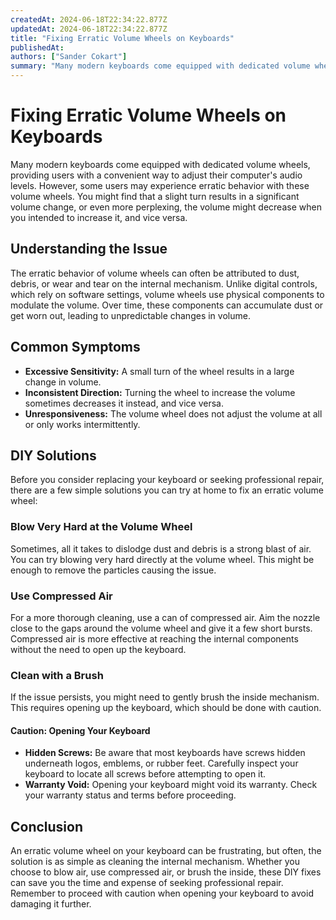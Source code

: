 ```yaml
---
createdAt: 2024-06-18T22:34:22.877Z
updatedAt: 2024-06-18T22:34:22.877Z
title: "Fixing Erratic Volume Wheels on Keyboards"
publishedAt:
authors: ["Sander Cokart"]
summary: "Many modern keyboards come equipped with dedicated volume wheels, providing users with a convenient way to adjust their computer's audio levels. However, some users may experience erratic behavior with these volume wheels. You might find that a slight turn results in a significant volume change, or even more perplexing, the volume might decrease when you intended to increase it, and vice versa."
---
```


# Fixing Erratic Volume Wheels on Keyboards

Many modern keyboards come equipped with dedicated volume wheels, providing users with a convenient way to adjust their computer's audio levels. However, some users may experience erratic behavior with these volume wheels. You might find that a slight turn results in a significant volume change, or even more perplexing, the volume might decrease when you intended to increase it, and vice versa.

## Understanding the Issue

The erratic behavior of volume wheels can often be attributed to dust, debris, or wear and tear on the internal mechanism. Unlike digital controls, which rely on software settings, volume wheels use physical components to modulate the volume. Over time, these components can accumulate dust or get worn out, leading to unpredictable changes in volume.

## Common Symptoms

- **Excessive Sensitivity:** A small turn of the wheel results in a large change in volume.
- **Inconsistent Direction:** Turning the wheel to increase the volume sometimes decreases it instead, and vice versa.
- **Unresponsiveness:** The volume wheel does not adjust the volume at all or only works intermittently.

## DIY Solutions

Before you consider replacing your keyboard or seeking professional repair, there are a few simple solutions you can try at home to fix an erratic volume wheel:

### Blow Very Hard at the Volume Wheel

Sometimes, all it takes to dislodge dust and debris is a strong blast of air. You can try blowing very hard directly at the volume wheel. This might be enough to remove the particles causing the issue.

### Use Compressed Air

For a more thorough cleaning, use a can of compressed air. Aim the nozzle close to the gaps around the volume wheel and give it a few short bursts. Compressed air is more effective at reaching the internal components without the need to open up the keyboard.

### Clean with a Brush

If the issue persists, you might need to gently brush the inside mechanism. This requires opening up the keyboard, which should be done with caution.

#### Caution: Opening Your Keyboard

- **Hidden Screws:** Be aware that most keyboards have screws hidden underneath logos, emblems, or rubber feet. Carefully inspect your keyboard to locate all screws before attempting to open it.
- **Warranty Void:** Opening your keyboard might void its warranty. Check your warranty status and terms before proceeding.

## Conclusion

An erratic volume wheel on your keyboard can be frustrating, but often, the solution is as simple as cleaning the internal mechanism. Whether you choose to blow air, use compressed air, or brush the inside, these DIY fixes can save you the time and expense of seeking professional repair. Remember to proceed with caution when opening your keyboard to avoid damaging it further.